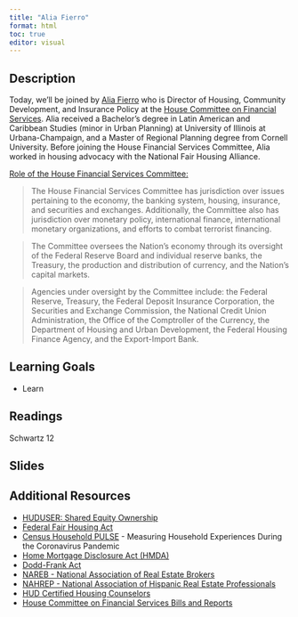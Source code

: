 ```yaml
---
title: "Alia Fierro"
format: html
toc: true
editor: visual
---
```


## Description

Today, we'll be joined by [Alia Fierro](https://www.linkedin.com/in/aliafierro/) who is Director of Housing, Community Development, and Insurance Policy at the [House Committee on Financial Services](https://financialservices.house.gov). Alia received a Bachelor's degree in Latin American and Caribbean Studies (minor in Urban Planning) at University of Illinois at Urbana-Champaign, and a Master of Regional Planning degree from Cornell University. Before joining the House Financial Services Committee, Alia worked in housing advocacy with the National Fair Housing Alliance.

[Role of the House Financial Services Committee:](https://financialservices.house.gov/about/)

> The House Financial Services Committee has jurisdiction over issues pertaining to the economy, the banking system, housing, insurance, and securities and exchanges. Additionally, the Committee also has jurisdiction over monetary policy, international finance, international monetary organizations, and efforts to combat terrorist financing.

> The Committee oversees the Nation's economy through its oversight of the Federal Reserve Board and individual reserve banks, the Treasury, the production and distribution of currency, and the Nation's capital markets.

> Agencies under oversight by the Committee include: the Federal Reserve, Treasury, the Federal Deposit Insurance Corporation, the Securities and Exchange Commission, the National Credit Union Administration, the Office of the Comptroller of the Currency, the Department of Housing and Urban Development, the Federal Housing Finance Agency, and the Export-Import Bank.

## Learning Goals

-   Learn

## Readings

Schwartz 12

## Slides

## Additional Resources

- [HUDUSER: Shared Equity Ownership](https://www.huduser.gov/portal/periodicals/em/fall12/highlight3.html)
- [Federal Fair Housing Act](https://www.hud.gov/program_offices/fair_housing_equal_opp/fair_housing_act_overview#_The_Fair_Housing)
- [Census Household PULSE](https://www.census.gov/data/experimental-data-products/household-pulse-survey.html) - Measuring Household Experiences During the Coronavirus Pandemic
- [Home Mortgage Disclosure Act (HMDA)](https://www.consumerfinance.gov/data-research/hmda/)
- [Dodd-Frank Act](https://www.congress.gov/bill/111th-congress/house-bill/4173/text)
- [NAREB - National Association of Real Estate Brokers](https://www.nareb.com)
- [NAHREP - National Association of Hispanic Real Estate Professionals](https://nahrep.org)
- [HUD Certified Housing Counselors](https://www.hud.gov/program_offices/housing/sfh/hcc/hcc_home)
-   [House Committee on Financial Services Bills and Reports](https://www.govinfo.gov/committee/house-financial?path=/browsecommittee/chamber/house/committee/financial/collection/BILLS)
